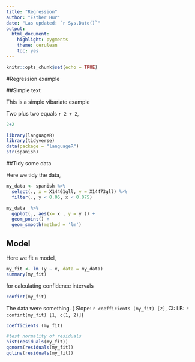 ```yaml
---
title: "Regression"
author: "Esther Hur"
date: "Las updated: `r Sys.Date()`"
output: 
  html_document: 
    highlight: pygments
    theme: cerulean
    toc: yes
---
```


```r
knitr::opts_chunk$set(echo = TRUE)
```

#Regression example

##Simple text

This is a simple vibariate example

Two plus two equals `r 2 + 2`, 


```r
2+2

library(languageR)
library(tidyverse)
data(package = "languageR")
str(spanish)
```

##Tidy some data

Here we tidy the data, 

```r
my_data <- spanish %>%
  select(., x = X14461gll, y = X14473gll) %>%
  filter(., y < 0.06, x < 0.075) 

my_data  %>%
  ggplot(., aes(x= x , y = y )) +
  geom_point() +
  geom_smooth(method = 'lm')
```
## Model

Here we fit a model,

```r
my_fit <- lm (y ~ x, data = my_data)
summary(my_fit)
```
for calculating confidence intervals 

```r
confint(my_fit)
```
The data were something. (
Slope: ` r coefficients (my_fit) [2]`, CI: LB: 
`r confint(my_fit) [1, c(1, 2)]`)


```r
coefficients (my_fit)
```

```r
#test normality of residuals
hist(residuals(my_fit))
qqnorm(residuals(my_fit))
qqline(residuals(my_fit))
```


